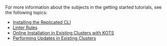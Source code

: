For more information about the subjects in the getting started tutorials, see the following topics:

* [Installing the Replicated CLI](/reference/replicated-cli-installing)
* [Linter Rules](/reference/linter)
* [Online Installation in Existing Clusters with KOTS](/enterprise/installing-existing-cluster)
* [Performing Updates in Existing Clusters](/enterprise/updating-app-manager)
